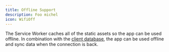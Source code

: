 ```yaml
---
title: Offline Support
description: Foo michel
icon: WifiOff
---
```


The Service Worker caches all of the static assets so the app can be used offline. In combination with the [client database](../client/database), the app can be used offline and sync data when the connection is back.
